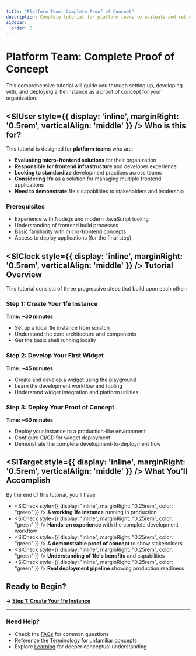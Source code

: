 ```yaml
---
title: "Platform Team: Complete Proof of Concept"
description: Complete tutorial for platform teams to evaluate and set up 1fe
sidebar:
  order: 0
---
```



# Platform Team: Complete Proof of Concept

This comprehensive tutorial will guide you through setting up, developing with, and deploying a 1fe instance as a proof of concept for your organization.

## <SlUser style={{ display: 'inline', marginRight: '0.5rem', verticalAlign: 'middle' }} /> Who is this for?

This tutorial is designed for **platform teams** who are:

- **Evaluating micro-frontend solutions** for their organization
- **Responsible for frontend infrastructure** and developer experience
- **Looking to standardize** development practices across teams
- **Considering 1fe** as a solution for managing multiple frontend applications
- **Need to demonstrate** 1fe's capabilities to stakeholders and leadership

### Prerequisites

- Experience with Node.js and modern JavaScript tooling
- Understanding of frontend build processes
- Basic familiarity with micro-frontend concepts
- Access to deploy applications (for the final step)

## <SlClock style={{ display: 'inline', marginRight: '0.5rem', verticalAlign: 'middle' }} /> Tutorial Overview

This tutorial consists of three progressive steps that build upon each other:

### Step 1: Create Your 1fe Instance

**Time: ~30 minutes**

- Set up a local 1fe instance from scratch
- Understand the core architecture and components
- Get the basic shell running locally

### Step 2: Develop Your First Widget

**Time: ~45 minutes**

- Create and develop a widget using the playground
- Learn the development workflow and tooling
- Understand widget integration and platform utilities

### Step 3: Deploy Your Proof of Concept

**Time: ~60 minutes**

- Deploy your instance to a production-like environment
- Configure CI/CD for widget deployment
- Demonstrate the complete development-to-deployment flow

## <SlTarget style={{ display: 'inline', marginRight: '0.5rem', verticalAlign: 'middle' }} /> What You'll Accomplish

By the end of this tutorial, you'll have:

- <SlCheck
    style={{ display: "inline", marginRight: "0.25rem", color: "green" }}
  /> **A working 1fe instance** running in production
- <SlCheck
    style={{ display: "inline", marginRight: "0.25rem", color: "green" }}
  /> **Hands-on experience** with the complete development workflow
- <SlCheck
    style={{ display: "inline", marginRight: "0.25rem", color: "green" }}
  /> **A demonstrable proof of concept** to show stakeholders
- <SlCheck
    style={{ display: "inline", marginRight: "0.25rem", color: "green" }}
  /> **Understanding of 1fe's benefits** and capabilities
- <SlCheck
    style={{ display: "inline", marginRight: "0.25rem", color: "green" }}
  /> **Real deployment pipeline** showing production readiness

## Ready to Begin?

**→ [Step 1: Create Your 1fe Instance](/tutorials/setup-and-deploy-1fe-poc/installation/)**

---

### Need Help?

- Check the [FAQs](/learning/faqs/) for common questions
- Reference the [Terminology](/reference/terminology/) for unfamiliar concepts
- Explore [Learning](/learning/) for deeper conceptual understanding
